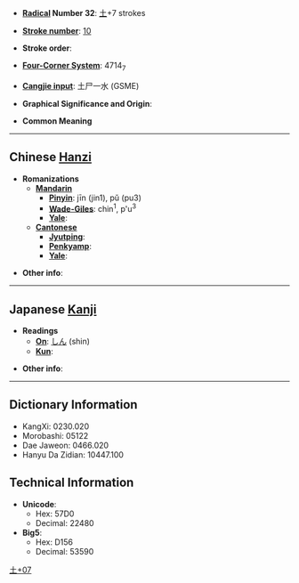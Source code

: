 * '''[[Wiktionary:Chinese radical index| Radical]] Number 32''': [[Wiktionary:Chinese radical index 土|土]]+7 strokes

* '''[[Wiktionary:Chinese total strokes index|Stroke number]]''': [[Wiktionary:Chinese total strokes index 10|10]]

* '''Stroke order''': 

* '''[[Wiktionary:Chinese four corner index|Four-Corner System]]''': 4714<sub>7</sub>

* '''[[Wiktionary:Chinese Cangjie index|Cangjie input]]''': 土尸一水 (GSME)

* '''Graphical Significance and Origin''': 

* '''Common Meaning'''

----

== Chinese [[Hanzi]] ==

* '''Romanizations'''
** '''[[Mandarin]]'''
*** '''[[Pinyin]]''': jīn (jin1), pǔ (pu3)
*** '''[[Wade-Giles]]''': chin<sup>1</sup>, p'u<sup>3</sup>
*** '''[[Yale]]''': 
** '''[[Cantonese]]'''
*** '''[[Jyutping]]''':
*** '''[[Penkyamp]]''': 
*** '''[[Yale]]''': 

* '''Other info''': 

----

== Japanese [[Kanji]] ==

* '''Readings'''
** '''[[On]]''': [[しん]] (shin)
** '''[[Kun]]''': 

* '''Other info''':  

----

== Dictionary Information ==

* KangXi: 0230.020
* Morobashi: 05122
* Dae Jaweon: 0466.020
* Hanyu Da Zidian: 10447.100

== Technical Information ==

* '''Unicode''':
** Hex: 57D0
** Decimal: 22480
* '''Big5''':
** Hex: D156
** Decimal: 53590

[[Category:CJKV Character articles lacking a common meaning|土+07]]